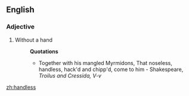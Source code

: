 ==English==
===Adjective===
{{en-adj|-}}

#Without a hand
#:'''Quotations'''
#:*Together with his mangled Myrmidons, That noseless, handless, hack'd and chipp'd, come  to him - Shakespeare, ''Troilus and Cressida, V-v''

[[zh:handless]]